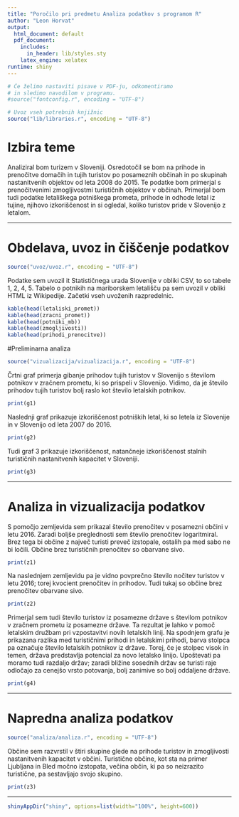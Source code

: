 ```yaml
---
title: "Poročilo pri predmetu Analiza podatkov s programom R"
author: "Leon Horvat"
output:
  html_document: default
  pdf_document:
    includes:
      in_header: lib/styles.sty
    latex_engine: xelatex
runtime: shiny
---
```


```r
# Če želimo nastaviti pisave v PDF-ju, odkomentiramo
# in sledimo navodilom v programu.
#source("fontconfig.r", encoding = "UTF-8")

# Uvoz vseh potrebnih knjižnic
source("lib/libraries.r", encoding = "UTF-8")
```

# Izbira teme
Analiziral bom turizem v Sloveniji. Osredotočil se bom na prihode in prenočitve domačih in tujih turistov po posameznih občinah in po skupinah nastanitvenih objektov od leta 2008 do 2015. Te podatke bom primerjal s prenočitvenimi zmogljivostmi turističnih objektov v občinah. Primerjal bom tudi podatke letališkega potniškega prometa, prihode in odhode letal iz tujine, njihovo izkoriščenost in si ogledal, koliko turistov pride v Slovenijo z letalom.


***

# Obdelava, uvoz in čiščenje podatkov

```r

source("uvoz/uvoz.r", encoding = "UTF-8")
```

Podatke sem uvozil it Statističnega urada Slovenije v obliki CSV, to so tabele 1, 2, 4, 5. Tabelo o potnikih na mariborskem letališču pa sem uvozil v obliki HTML iz Wikipedije.
Začetki vseh uvoženih razpredelnic.

```r
kable(head(letaliski_promet))
kable(head(zracni_promet))
kable(head(potniki_mb))
kable(head(zmogljivosti))
kable(head(prihodi_prenocitve))
```

#Preliminarna analiza

```r
source("vizualizacija/vizualizacija.r", encoding = "UTF-8")
```

Črtni graf \ref{fig:graf1} primerja gibanje prihodov tujih turistov v Slovenijo s številom potnikov v zračnem prometu, ki so prispeli v Slovenijo. Vidimo, da je število prihodov tujih turistov bolj raslo kot število letalskih potnikov.

```r
print(g1)
```

Naslednji graf \ref{fig:graf2} prikazuje izkoriščenost potniških letal, ki so letela iz Slovenije in v Slovenijo od leta 2007 do 2016.

```r
print(g2)
```

Tudi graf 3 \ref{fig:graf3} prikazuje izkoriščenost, natančneje izkoriščenost stalnih turističnih nastanitvenih kapacitet v Sloveniji.

```r
print(g3)
```

***

# Analiza in vizualizacija podatkov

S pomočjo zemljevida sem prikazal število prenočitev v posamezni občini v letu 2016. Zaradi boljše preglednosti sem število prenočitev logaritmiral. Brez tega bi občine z največ turisti preveč izstopale, ostalih pa med sabo ne bi ločili. Občine brez turističnih prenočitev so obarvane sivo.

```r
print(z1)
```

Na naslednjem zemljevidu pa je vidno povprečno število nočitev turistov v letu 2016; torej kvocient prenočitev in prihodov. Tudi tukaj so občine brez prenočitev obarvane sivo.

```r
print(z2)
```

Primerjal sem tudi število turistov iz posamezne države s številom potnikov v zračnem prometu iz posamezne države. Ta rezultat je lahko v pomoč letalskim družbam pri vzpostavitvi novih letalskih linij. Na spodnjem grafu je prikazana razlika med turističnimi prihodi in letalskimi prihodi, barva stolpca pa označuje število letalskih potnikov iz države. Torej, če je stolpec visok in temen, država predstavlja potencial za novo letalsko linijo. Upoštevati pa moramo tudi razdaljo držav; zaradi bližine sosednih držav se turisti raje odločajo za cenejšo vrsto potovanja, bolj zanimive so bolj oddaljene države.

```r
print(g4)
```

***

# Napredna analiza podatkov

```r
source("analiza/analiza.r", encoding = "UTF-8")
```

Občine sem razvrstil v štiri skupine glede na prihode turistov in zmogljivosti nastanitvenih kapacitet v občini. Turistične občine, kot sta na primer Ljubljana in Bled močno izstopata, večina občin, ki pa so neizrazito turistične, pa sestavljajo svojo skupino.

```r
print(z3)
```


***

```r
shinyAppDir("shiny", options=list(width="100%", height=600))
```

